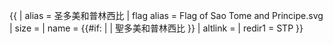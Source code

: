 {{ {{{1<noinclude>|country showdata</noinclude>}}}
| alias = 圣多美和普林西比
| flag alias = Flag of Sao Tome and Principe.svg
| size = {{{size|}}}
| name = {{#if: {{{name|}}} | {{{name|}}} | 聖多美和普林西比 }}
| altlink = {{{altlink|}}}
<noinclude>
| redir1 = STP
</noinclude>
}}